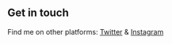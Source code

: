 ## Get in touch

Find me on other platforms: [Twitter](https://www.twitter.com/AfiFatchuRahman) & [Instagram](https://www.instagram.com/apip__)
